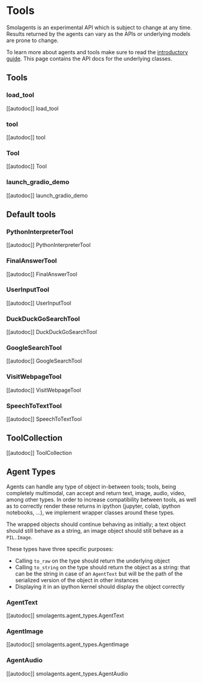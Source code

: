 # Tools

<Tip warning={true}>

Smolagents is an experimental API which is subject to change at any time. Results returned by the agents
can vary as the APIs or underlying models are prone to change.

</Tip>

To learn more about agents and tools make sure to read the [introductory guide](../index). This page
contains the API docs for the underlying classes.

## Tools

### load_tool

[[autodoc]] load_tool

### tool

[[autodoc]] tool

### Tool

[[autodoc]] Tool

### launch_gradio_demo

[[autodoc]] launch_gradio_demo

## Default tools

### PythonInterpreterTool

[[autodoc]] PythonInterpreterTool

### FinalAnswerTool

[[autodoc]] FinalAnswerTool

### UserInputTool

[[autodoc]] UserInputTool

### DuckDuckGoSearchTool

[[autodoc]] DuckDuckGoSearchTool

### GoogleSearchTool

[[autodoc]] GoogleSearchTool

### VisitWebpageTool

[[autodoc]] VisitWebpageTool

### SpeechToTextTool

[[autodoc]] SpeechToTextTool

## ToolCollection

[[autodoc]] ToolCollection

## Agent Types

Agents can handle any type of object in-between tools; tools, being completely multimodal, can accept and return
text, image, audio, video, among other types. In order to increase compatibility between tools, as well as to 
correctly render these returns in ipython (jupyter, colab, ipython notebooks, ...), we implement wrapper classes
around these types.

The wrapped objects should continue behaving as initially; a text object should still behave as a string, an image
object should still behave as a `PIL.Image`.

These types have three specific purposes:

- Calling `to_raw` on the type should return the underlying object
- Calling `to_string` on the type should return the object as a string: that can be the string in case of an `AgentText`
  but will be the path of the serialized version of the object in other instances
- Displaying it in an ipython kernel should display the object correctly

### AgentText

[[autodoc]] smolagents.agent_types.AgentText

### AgentImage

[[autodoc]] smolagents.agent_types.AgentImage

### AgentAudio

[[autodoc]] smolagents.agent_types.AgentAudio
